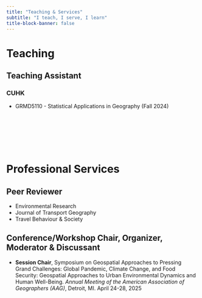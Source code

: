 ```yaml
---
title: "Teaching & Services"
subtitle: "I teach, I serve, I learn"
title-block-banner: false
---
```

# Teaching

## Teaching Assistant

### CUHK

-   GRMD5110 - Statistical Applications in Geography (Fall 2024) 


<div style="margin-bottom: 10em;"></div>


# Professional Services

## Peer Reviewer

- Environmental Research
- Journal of Transport Geography
- Travel Behaviour & Society

## Conference/Workshop Chair, Organizer, Moderator & Discussant

- **Session Chair**, Symposium on Geospatial Approaches to Pressing Grand Challenges: Global Pandemic, Climate Change, and Food Security: Geospatial Approaches to Urban Environmental Dynamics and Human Well-Being. *Annual Meeting of the American Association of Geographers (AAG)*, Detroit, MI. April 24-28, 2025

<!-- ## Class 2 -->

<!-- ::: {.grid} -->

<!-- ::: {.g-col-12 .g-col-md-2} -->

<!-- ![](files/images/placeholder2.JPG) -->

<!-- ::: -->

<!-- ::: {.g-col-12 .g-col-md-10} -->

<!-- [Spring 2025](https://www.google.com), &nbsp; [Fall 2023](https://www.google.com) -->

<!-- Class 2 introduction. -->

<!-- ::: -->

<!-- ::: -->

<!-- ## Class 3 -->

<!-- ::: {.grid} -->

<!-- ::: {.g-col-12 .g-col-md-2} -->

<!-- ![](files/images/placeholder3.JPG) -->

<!-- ::: -->

<!-- ::: {.g-col-12 .g-col-md-10} -->

<!-- [Spring 2025](https://www.google.com), &nbsp; [Spring 2024](https://www.google.com) -->

<!-- Class 3 introduction.  -->

<!-- ::: -->

<!-- ::: -->
